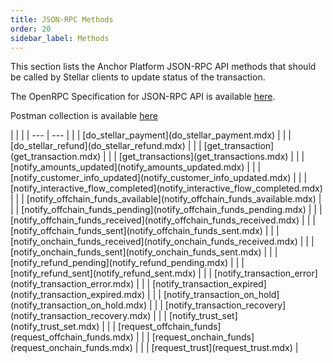 ```yaml
---
title: JSON-RPC Methods
order: 20
sidebar_label: Methods
---
```



This section lists the Anchor Platform JSON-RPC API methods that should be called by Stellar clients to update status of the transaction.

The OpenRPC Specification for JSON-RPC API is available [here](https://playground.open-rpc.org/?schemaUrl=https://raw.githubusercontent.com/stellar/stellar-docs/main/static/assets/rpc-methods/open-rpc.json).

Postman collection is available [here](https://documenter.getpostman.com/view/9257637/2s9Y5U1kra)

<EndpointsTable title="JSON-RPC Methods">
|  |  |
| --- | --- |
|  | [do_stellar_payment](do_stellar_payment.mdx) |
|  | [do_stellar_refund](do_stellar_refund.mdx) |
|  | [get_transaction](get_transaction.mdx) |
|  | [get_transactions](get_transactions.mdx) |
|  | [notify_amounts_updated](notify_amounts_updated.mdx) |
|  | [notify_customer_info_updated](notify_customer_info_updated.mdx) |
|  | [notify_interactive_flow_completed](notify_interactive_flow_completed.mdx) |
|  | [notify_offchain_funds_available](notify_offchain_funds_available.mdx) |
|  | [notify_offchain_funds_pending](notify_offchain_funds_pending.mdx) |
|  | [notify_offchain_funds_received](notify_offchain_funds_received.mdx) |
|  | [notify_offchain_funds_sent](notify_offchain_funds_sent.mdx) |
|  | [notify_onchain_funds_received](notify_onchain_funds_received.mdx) |
|  | [notify_onchain_funds_sent](notify_onchain_funds_sent.mdx) |
|  | [notify_refund_pending](notify_refund_pending.mdx) |
|  | [notify_refund_sent](notify_refund_sent.mdx) |
|  | [notify_transaction_error](notify_transaction_error.mdx) |
|  | [notify_transaction_expired](notify_transaction_expired.mdx) |
|  | [notify_transaction_on_hold](notify_transaction_on_hold.mdx) |
|  | [notify_transaction_recovery](notify_transaction_recovery.mdx) |
|  | [notify_trust_set](notify_trust_set.mdx) |
|  | [request_offchain_funds](request_offchain_funds.mdx) |
|  | [request_onchain_funds](request_onchain_funds.mdx) |
|  | [request_trust](request_trust.mdx) |
</EndpointsTable>
